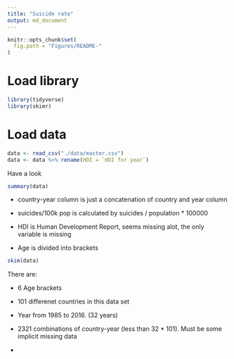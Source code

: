 ```yaml
---
title: "Suicide rate"
output: md_document
---
```



```r
knitr::opts_chunk$set(
  fig.path = "Figures/README-"
)
```

# Load library
```r
library(tidyverse)
library(skimr)
```

# Load data

```r
data <- read_csv("./data/master.csv")
data <- data %>% rename(HDI = `HDI for year`)
```

Have a look
```r
summary(data)
```

- country-year column is just a concatenation of country and year column

- suicides/100k pop is calculated by suicides / population * 100000

- HDI is Human Development Report, seems missing alot, the only variable is missing

- Age is divided into brackets

```r
skim(data)
```

There are:

- 6 Age brackets

- 101 differenet countries in this data set

- Year from 1985 to 2016. (32 years)

- 2321 combinations of country-year (less than 32 * 101). Must be some implicit missing data 

- 